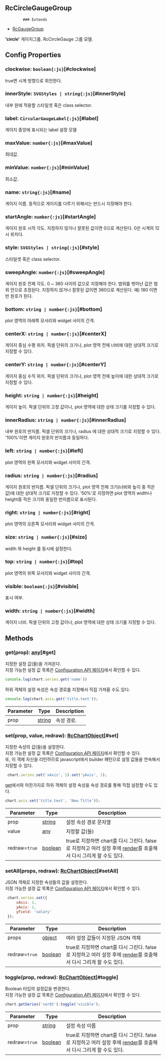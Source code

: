 ## RcCircleGaugeGroup
            ### Extends
- [RcGaugeGroup](../classes/RcGaugeGroup)
            
            
**'circle'** 게이지그룹.
RcCircleGauge 그룹 모델.

            



## Config Properties
### clockwise: `boolean{:js}`[#clockwise]
true면 시계 방향으로 회전한다.

### innerStyle: `SVGStyles | string{:js}`[#innerStyle]
내부 원에 적용할 스타일셋 혹은 class selector.

### label: `CircularGaugeLabel{:js}`[#label]
게이지 중앙에 표시되는 label 설정 모델

### maxValue: `number{:js}`[#maxValue]
최대값.

### minValue: `number{:js}`[#minValue]
최소값.

### name: `string{:js}`[#name]
게이지 이름.
동적으로 게이지를 다루기 위해서는 반드시 지정해야 한다.

### startAngle: `number{:js}`[#startAngle]
게이지 원호 시작 각도.
지정하지 않거나 잘못된 값이면 0으로 계산된다.
0은 시계의 12시 위치다.

### style: `SVGStyles | string{:js}`[#style]
스타일셋 혹은 class selector.

### sweepAngle: `number{:js}`[#sweepAngle]
게이지 원호 전체 각도.
0 ~ 360 사이의 값으로 지정해야 한다.
범위를 벗어난 값은 범위 안으로 조정된다.
지정하지 않거나 잘못된 값이면 360으로 계산된다.
예) 180 이면 반 원호가 된다.

### bottom: `string | number{:js}`[#bottom]
plot 영역의 아래쪽 모서리와 widget 사이의 간격.

### centerX: `string | number{:js}`[#centerX]
게이지 중심 수평 위치.
픽셀 단위의 크기나, plot 영역 전체 너비에 대한 상대적 크기로 지정할 수 있다.

### centerY: `string | number{:js}`[#centerY]
게이지 중심 수직 위치.
픽셀 단위의 크기나, plot 영역 전체 높이에 대한 상대적 크기로 지정할 수 있다.

### height: `string | number{:js}`[#height]
게이지 높이.
픽셀 단위의 고정 값이나, plot 영역에 대한 상태 크기롤 지정할 수 있다.

### innerRadius: `string | number{:js}`[#innerRadius]
내부 원호의 반지름.
픽셀 단위의 크기나,  radius 에 대한 상대적 크기로 지정할 수 있다.
'100%'이면 게이지 원호의 반지름과 동일하다.

### left: `string | number{:js}`[#left]
plot 영역의 왼쪽 모서리와 widget 사이의 간격.

### radius: `string | number{:js}`[#radius]
게이지 원호의 반지름.
픽셀 단위의 크기나, plot 영역 전체 크기(너비와 높이 중 작은 값)에 대한 상대적 크기로 지정할 수 있다.
'50%'로 지정하면 plot 영역의 width나 height중 작은 크기와 동일한 반지름으로 표시된다.

### right: `string | number{:js}`[#right]
plot 영역의 오른쪽 모서리와 widget 사이의 간격.

### size: `string | number{:js}`[#size]
width 와  height 를 동시에 설정한다.

### top: `string | number{:js}`[#top]
plot 영역의 위쪽 모서리와 widget 사이의 간격.

### visible: `boolean{:js}`[#visible]
표시 여부.

### width: `string | number{:js}`[#width]
게이지 너비.
픽셀 단위의 고정 값이나, plot 영역에 대한 상태 크기롤 지정할 수 있다.




## Methods
### get(prop): [any](https://www.typescriptlang.org/docs/handbook/2/everyday-types.html#any)[#get]
지정한 설정 값(들)을 가져온다.\
지정 가능한 설정 값 목록은 [Configuration API 페이지](/config)에서 확인할 수 있다. 

```js
console.log(chart.series.get('name'))
```

하위 객체의 설정 속성은 속성 경로를 지정해서 직접 가져올 수도 있다.

```js
console.log(chart.axis.get('title.text'));
```



| Parameter | Type | Description |
| ----------- | ----------- | ----------- |
| prop | [string](https://developer.mozilla.org/en-US/docs/Web/JavaScript/Reference/Global_Objects/String) | 속성 경로. |
### set(prop, value, redraw): [RcChartObject](../classes/RcChartObject)[#set]
지정한 속성의 값(들)을 설정한다.\
지정 가능한 설정 값 목록은 [Configuration API 페이지](/config)에서 확인할 수 있다.\
또, 이 객체 자신을 리턴하므로 javascript에서 builder 패턴으로 설정 값들을 연속해서 지정할 수 있다.

```js
 chart.series.set('xAxis', 1).set('yAxis', 1);
```

[get](#get)에서와 마찬가지로 하위 객체의 설정 속성을 속성 경로를 통해 직접 설정할 수도 있다.

```js
chart.axis.set('title.text', 'New Title'));
```



| Parameter | Type | Description |
| ----------- | ----------- | ----------- |
| prop | [string](https://developer.mozilla.org/en-US/docs/Web/JavaScript/Reference/Global_Objects/String) | 설정 속성 경로 문자열 |
| value | [any](https://www.typescriptlang.org/docs/handbook/2/everyday-types.html#any) | 지정할 값(들) |
| redraw=`true` | [boolean](https://developer.mozilla.org/en-US/docs/Web/JavaScript/Reference/Global_Objects/Boolean) | true로 지정하면 chart를 다시 그린다.                false로 지정하고 여러 설정 후에 [render](../classes/RcChartControl#render)를 호출해서 다시 그리게 할 수도 있다. |
### setAll(props, redraw): [RcChartObject](../classes/RcChartObject)[#setAll]
JSON 객체로 지정한 속성들의 값을 설정한다.\
지정 가능한 설정 값 목록은 [Configuration API 페이지](/config)에서 확인할 수 있다. 

```js
 chart.series.set({
     xAxis: 1,
     yAxis: 1,
     yField: 'salary'
 });
```



| Parameter | Type | Description |
| ----------- | ----------- | ----------- |
| props | [object](https://developer.mozilla.org/en-US/docs/Web/JavaScript/Reference/Global_Objects/Object) | 여러 설정 값들이 지정된 JSON 객체 |
| redraw=`true` | [boolean](https://developer.mozilla.org/en-US/docs/Web/JavaScript/Reference/Global_Objects/Boolean) | true로 지정하면 chart를 다시 그린다.                false로 지정하고 여러 설정 후에 [render](../classes/RcChartControl#render)를 호출해서 다시 그리게 할 수도 있다. |
### toggle(prop, redraw): [RcChartObject](../classes/RcChartObject)[#toggle]
Boolean 타입의 설정값을 변경한다.\
지정 가능한 설정 값 목록은 [Configuration API 페이지](/config)에서 확인할 수 있다. 

```js
chart.getSeries('ser02').toggle('visible');
```



| Parameter | Type | Description |
| ----------- | ----------- | ----------- |
| prop | [string](https://developer.mozilla.org/en-US/docs/Web/JavaScript/Reference/Global_Objects/String) | 설정 속성 이름 |
| redraw=`true` | [boolean](https://developer.mozilla.org/en-US/docs/Web/JavaScript/Reference/Global_Objects/Boolean) | true로 지정하면 chart를 다시 그린다.                false로 지정하고 여러 설정 후에 [render](../classes/RcChartControl#render)를 호출해서 다시 그리게 할 수도 있다. |